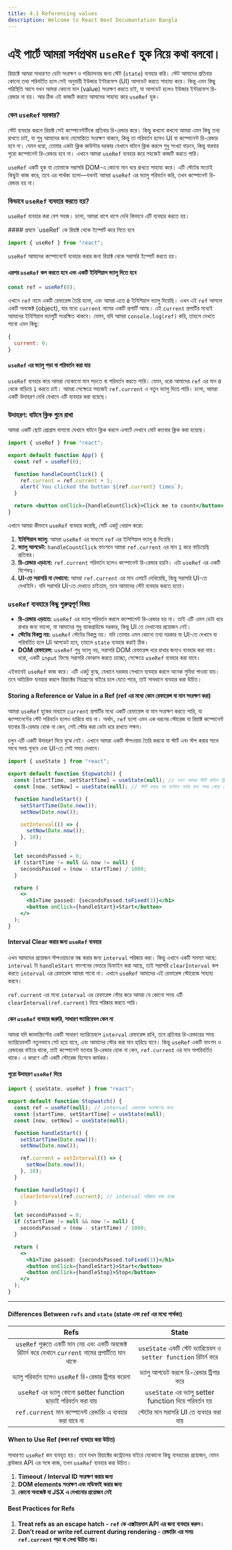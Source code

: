 ```yaml
---
title: 4.1 Referencing values
description: Welcome to React Next Documantation Bangla
---
```



## <h1 className="bg-gradient-to-r from-blue-500 to-purple-500 inline-block text-transparent bg-clip-text text-3xl pt-2">এই পার্টে আমরা সর্বপ্রথম `useRef` হুক নিয়ে কথা বলবো।</h1>

রিয়াক্টে আমরা সাধারণত ডেটা সংরক্ষণ ও পরিচালনার জন্য স্টেট (`state`) ব্যবহার করি। স্টেট আমাদের প্রতিবার কোনো তথ্য পরিবর্তিত হলে সেই অনুযায়ী ইউজার ইন্টারফেস (UI) আপডেট করতে সাহায্য করে। কিন্তু এমন কিছু পরিস্থিতি আসে যখন আমরা কোনো মান (value) সংরক্ষণ করতে চাই, যা আপডেট হলেও ইউজার ইন্টারফেস রি-রেন্ডার না হয়। আর ঠিক এই কাজটি করতে আমাদের সাহায্য করে `useRef` হুক।

### কেন `useRef` দরকার?

স্টেট ব্যবহার করলে রিয়াক্ট সেই কম্পোনেন্টটিকে প্রতিবার রি-রেন্ডার করে। কিন্তু কখনো কখনো আমরা এমন কিছু তথ্য রাখতে চাই, যা শুধু আমাদের জন্য মেমোরিতে সংরক্ষণ থাকবে, কিন্তু তা পরিবর্তন হলেও UI বা কম্পোনেন্ট রি-রেন্ডার হবে না। যেমন ধরো, তোমার একটা ক্লিক কাউন্টার দরকার যেখানে বাটনে ক্লিক করলে শুধু সংখ্যা বাড়বে, কিন্তু বারবার পুরো কম্পোনেন্ট রি-রেন্ডার হবে না। এখানে আমরা `useRef` ব্যবহার করে সহজেই কাজটি করতে পারি।

`useRef` একটি হুক যা তোমাকে সরাসরি DOM-এ কোনো মান ধরে রাখতে সাহায্য করে। এটি স্টেটের মতোই কিছুটা কাজ করে, তবে এর পার্থক্য হলো—যখনই আমরা `useRef` এর ভ্যালু পরিবর্তন করি, তখন কম্পোনেন্ট রি-রেন্ডার হয় না।

### কিভাবে `useRef` ব্যবহার করতে হয়?

`useRef` ব্যবহার করা বেশ সহজ। চলো, আমরা ধাপে ধাপে দেখি কিভাবে এটি ব্যবহার করতে হয়।

 <Steps>
 <Step>
####  প্রথমে `useRef` কে রিয়াক্ট থেকে ইম্পোর্ট করে নিতে হবে

```jsx
import { useRef } from "react";
```

</Step>
<Step>

`useRef` আমাদের কম্পোনেন্টে ব্যবহার করার জন্য রিয়াক্ট থেকে সরাসরি ইম্পোর্ট করতে হয়।

####  এরপর `useRef` কল করতে হবে এবং একটি ইনিশিয়াল ভ্যালু দিতে হবে

```jsx
const ref = useRef(0);
```

এখানে `ref` নামে একটি রেফারেন্স তৈরি হলো, এবং আমরা এতে `0` ইনিশিয়াল ভ্যালু দিয়েছি। এখন এই `ref` আসলে একটি অবজেক্ট (object), যার মধ্যে `current` নামের একটি প্রপার্টি আছে। এই `current` প্রপার্টির মধ্যেই আমাদের ইনিশিয়াল ভ্যালুটি সংরক্ষিত থাকবে। যেমন, যদি আমরা `console.log(ref)` করি, তাহলে দেখতে পাবো এমন কিছু:

```js
{
  current: 0;
}
```

</Step>
<Step>

####  `useRef` এর ভ্যালু পড়া বা পরিবর্তন করা যায়

`useRef` ব্যবহার করে আমরা যেকোনো মান পড়তে বা পরিবর্তন করতে পারি। যেমন, ধরো আমাদের `ref` এর মান `0` থেকে বাড়িয়ে `1` করতে চাই। আমরা সেক্ষেত্রে সহজেই `ref.current` এ নতুন ভ্যালু দিতে পারি। চলো, আমরা একটি উদাহরণ দেখি যেখানে এটি ব্যবহার করা হয়েছে।

### উদাহরণ: বাটনে ক্লিক গুনে রাখা

আমরা একটি ছোট প্রোগ্রাম বানাবো যেখানে বাটনে ক্লিক করলে এলার্টে দেখাবে মোট কতবার ক্লিক করা হয়েছে।

```jsx
import { useRef } from "react";

export default function App() {
  const ref = useRef(0);

  function handleCountClick() {
    ref.current = ref.current + 1;
    alert(`You clicked the button ${ref.current} times`);
  }

  return <button onClick={handleCountClick}>Click me to count</button>;
}
```

</Step>
</Steps>

এখানে আমরা কীভাবে `useRef` ব্যবহার করেছি, সেটি একটু খেয়াল করো:

1. **ইনিশিয়াল ভ্যালু:** আমরা `useRef` এর মাধ্যমে `ref` এর ইনিশিয়াল ভ্যালু `0` দিয়েছি।
2. **ভ্যালু আপডেট:** `handleCountClick` ফাংশনে আমরা `ref.current` এর মান `1` করে বাড়িয়েছি প্রতিবার।
3. **রি-রেন্ডার এড়ানো:** `ref.current` পরিবর্তন হলেও কম্পোনেন্ট রি-রেন্ডার হয়নি। এটা `useRef` এর একটি বিশেষত্ব।
4. **UI-তে সরাসরি না দেখানো:** আমরা `ref.current` এর মান এলার্টে দেখিয়েছি, কিন্তু সরাসরি UI-তে দেখাইনি। যদি সরাসরি UI-তে দেখাতে চাইতাম, তবে আমাদের স্টেট ব্যবহার করতে হতো।

### `useRef` ব্যবহারে কিছু গুরুত্বপূর্ণ বিষয়

- **রি-রেন্ডার এড়াতে:** `useRef` এর ভ্যালু পরিবর্তন করলে কম্পোনেন্ট রি-রেন্ডার হয় না। তাই এটি এমন ডেটা ধরে রাখার জন্য ভালো, যা আমাদের শুধু ব্যাকগ্রাউন্ডে দরকার, কিন্তু UI তে দেখানোর প্রয়োজন নেই।
- **স্টেটের বিকল্প নয়:** `useRef` স্টেটের বিকল্প নয়। যদি তোমার এমন কোনো তথ্য দরকার যা UI-তে দেখাবে বা পরিবর্তিত হলে UI আপডেট হবে, তাহলে `state` ব্যবহার করাই ঠিক।
- **DOM রেফারেন্স:** `useRef` শুধু ভ্যালু নয়, সরাসরি DOM রেফারেন্স ধরে রাখার জন্যও ব্যবহার করা যায়। ধরো, একটি `input` ফিল্ডে সরাসরি ফোকাস করতে চাচ্ছো, সেক্ষেত্রে `useRef` ব্যবহার করা যাবে।

এইভাবেই `useRef` কাজ করে। এটি একটু বুঝে, যেখানে দরকার সেখানে ব্যবহার করলে অনেক সুবিধা পাওয়া যায়। তবে অতিরিক্ত ব্যবহার করলে রিয়াক্টের নিয়ন্ত্রণের বাইরে চলে যেতে পারে, তাই সাবধানে ব্যবহার করা উচিত।

#### Storing a Reference or Value in a Ref (ref এর মধ্যে কোন রেফারেন্স বা মান সংরক্ষণ করা)

আমরা `useRef` হুকের মাধ্যমে `current` প্রপার্টির মধ্যে একটি রেফারেন্স বা মান সংরক্ষণ করতে পারি, যা কম্পোনেন্টের স্টেট পরিবর্তন হলেও হারিয়ে যায় না। অর্থাৎ, `ref` হলো এমন এক ধরনের স্টোরেজ যা রিয়াক্ট কম্পোনেন্ট যতবার রি-রেন্ডার হোক না কেন, সেই স্টোর করা ডেটা ধরে রাখতে সক্ষম।

চলুন এটি একটি উদাহরণ দিয়ে বুঝে নেই। এখানে আমরা একটি স্টপওয়াচ তৈরি করবো যা স্টার্ট এবং স্টপ করার সাথে সাথে সময় গুনবে এবং UI-তে সেই সময় দেখাবে।

```jsx
import { useState } from "react";

export default function Stopwatch() {
  const [startTime, setStartTime] = useState(null); // যখন আমরা স্টার্ট বাটনে ক্লিক করি তখনকার সময় স্টেট দিয়ে ম্যানেজ করছি
  const [now, setNow] = useState(null); // স্টার্ট করার পর বর্তমান পর্যন্ত কত সময় গেছে সেটি এই স্টেট দিয়ে ট্র্যাক করি

  function handleStart() {
    setStartTime(Date.now());
    setNow(Date.now());

    setInterval(() => {
      setNow(Date.now());
    }, 10);
  }

  let secondsPassed = 0;
  if (startTime != null && now != null) {
    secondsPassed = (now - startTime) / 1000;
  }

  return (
    <>
      <h1>Time passed: {secondsPassed.toFixed(3)}</h1>
      <button onClick={handleStart}>Start</button>
    </>
  );
}
```

#### Interval Clear করার জন্য `useRef` ব্যবহার

এখন আমাদের প্রয়োজন স্টপওয়াচকে বন্ধ করার জন্য `interval` পরিষ্কার করা। কিন্তু এখানে একটি সমস্যা আছে: `interval` টা `handleStart` ফাংশনের ভেতরে ডিফাইন করা আছে, তাই সরাসরি `clearInterval` কল করতে `interval` এর রেফারেন্স আমরা পাবো না। এখানে `useRef` আমাদের এই রেফারেন্স স্টোরেজে সাহায্য করবে।

`ref.current` এর মধ্যে `interval` এর রেফারেন্স স্টোর করে আমরা যে কোনো সময় এটি `clearInterval(ref.current)` দিয়ে পরিষ্কার করতে পারি।

#### কেন `useRef` ব্যবহার জরুরি, সাধারণ ভ্যারিয়েবল কেন না

আমরা যদি জাভাস্ক্রিপ্টের একটি সাধারণ ভ্যারিয়েবলে `interval` রেফারেন্স রাখি, তবে প্রতিবার রি-রেন্ডারের সময় ভ্যারিয়েবলটি নতুনভাবে সেট হয়ে যাবে, এবং আমাদের স্টোর করা মান হারিয়ে যাবে। কিন্তু `useRef` একটি ফাংশন ও রেন্ডারের বাইরে থাকে, তাই কম্পোনেন্ট যতবার রি-রেন্ডার হোক না কেন, `ref.current` এর মান অপরিবর্তিত থাকে। এ কারণে এটি একটি স্টোরেজ হিসেবে কার্যকর।

#### পুরো উদাহরণ `useRef` দিয়ে

```jsx
import { useState, useRef } from "react";

export default function Stopwatch() {
  const ref = useRef(null); // interval রেফারেন্স সংরক্ষণের জন্য
  const [startTime, setStartTime] = useState(null);
  const [now, setNow] = useState(null);

  function handleStart() {
    setStartTime(Date.now());
    setNow(Date.now());

    ref.current = setInterval(() => {
      setNow(Date.now());
    }, 10);
  }

  function handleStop() {
    clearInterval(ref.current); // interval পরিষ্কার করা হচ্ছে
  }

  let secondsPassed = 0;
  if (startTime != null && now != null) {
    secondsPassed = (now - startTime) / 1000;
  }

  return (
    <>
      <h1>Time passed: {secondsPassed.toFixed(3)}</h1>
      <button onClick={handleStart}>Start</button>
      <button onClick={handleStop}>Stop</button>
    </>
  );
}
```

---

#### Differences Between `refs` and `state` (state এবং ref এর মধ্যে পার্থক্য)

|                                                 Refs                                                  |                              State                               |
| :---------------------------------------------------------------------------------------------------: | :--------------------------------------------------------------: |
| `useRef` শুরুতে একটি মান নেয় এবং একটি অবজেক্ট রিটার্ন করে যেখানে `current` নামের প্রপার্টিতে মান থাকে | `useState` একটি স্টেট ভ্যারিয়েবল ও `setter function` রিটার্ন করে |
|                        ভ্যালু পরিবর্তন হলেও `useRef` রি-রেন্ডার ট্রিগার করেনা                         |             ভ্যালু আপডেট করলে রি-রেন্ডার ট্রিগার করে             |
|                    `useRef` এর ভ্যালু কোনো setter function ছাড়াই পরিবর্তন করা যায়                     |      `useState` এর ভ্যালু setter function দিয়ে পরিবর্তন হয়       |
|                     `ref.current` মান কম্পোনেন্ট রেন্ডারিং এ ব্যবহার করা যাবে না                      |             স্টেটের মান সরাসরি UI তে ব্যবহার করা যায়             |

#### When to Use Ref (কখন ref ব্যবহার করা উচিত)

সাধারণত `useRef` কম ব্যবহৃত হয়। তবে যখন রিয়াক্টের কন্ট্রোলের বাইরে যেকোনো কিছু ব্যবহারের প্রয়োজন, যেমন ব্রাউজার API এর সঙ্গে কাজ, তখন `useRef` ব্যবহার করা উচিত।

1. **Timeout / Interval ID সংরক্ষণ করার জন্য**
2. **DOM elements সংরক্ষণ এবং মডিফাই করার জন্য**
3. **কোনো অবজেক্ট যা JSX এ দেখানোর প্রয়োজন নেই**

#### Best Practices for Refs

1. **Treat refs as an escape hatch - `ref` কে এক্সটারনাল API এর জন্য ব্যবহার করুন।**
2. **Don’t read or write ref.current during rendering - রেন্ডারিং এর সময় `ref.current` পড়া বা লেখা উচিত নয়।**
